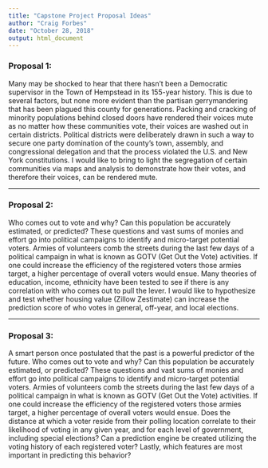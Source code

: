 ```yaml
---
title: "Capstone Project Proposal Ideas"
author: "Craig Forbes"
date: "October 28, 2018"
output: html_document
---
```


### Proposal 1:

Many may be shocked to hear that there hasn’t been a Democratic supervisor in the Town of Hempstead in its 155-year history. This is due to several factors, but none more evident than the partisan gerrymandering that has been plagued this county for generations. Packing and cracking of minority populations behind closed doors have rendered their voices mute as no matter how these communities vote, their voices are washed out in certain districts. Political districts were deliberately drawn in such a way to secure one party domination of the county’s town, assembly, and congressional delegation and that the process violated the U.S. and New York constitutions. I would like to bring to light the segregation of certain communities via maps and analysis to demonstrate how their votes, and therefore their voices, can be rendered mute.

***

### Proposal 2:
Who comes out to vote and why? Can this population be accurately estimated, or predicted? These questions and vast sums of monies and effort go into political campaigns to identify and micro-target potential voters. Armies of volunteers comb the streets during the last few days of a political campaign in what is known as GOTV (Get Out the Vote) activities. If one could increase the efficiency of the registered voters those armies target, a higher percentage of overall voters would ensue. Many theories of education, income, ethnicity have been tested to see if there is any correlation with who comes out to pull the lever. I would like to hypothesize and test whether housing value (Zillow Zestimate) can increase the prediction score of who votes in general, off-year, and local elections.

***

### Proposal 3:
A smart person once postulated that the past is a powerful predictor of the future. Who comes out to vote and why? Can this population be accurately estimated, or predicted? These questions and vast sums of monies and effort go into political campaigns to identify and micro-target potential voters. Armies of volunteers comb the streets during the last few days of a political campaign in what is known as GOTV (Get Out the Vote) activities. If one could increase the efficiency of the registered voters those armies target, a higher percentage of overall voters would ensue. Does the distance at which a voter reside from their polling location correlate to their likelihood of voting in any given year, and for each level of government, including special elections? Can a prediction engine be created utilizing the voting history of each registered voter? Lastly, which features are most important in predicting this behavior?
